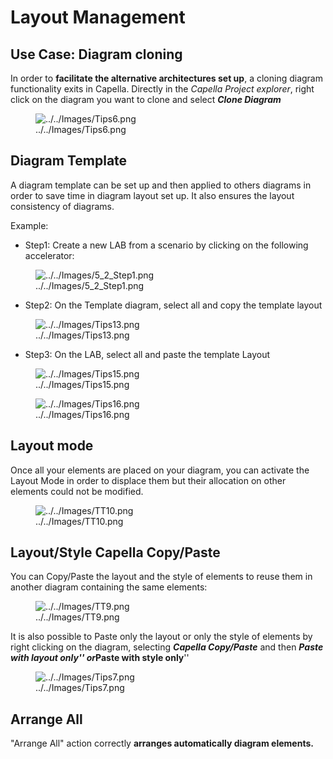 =Layout Management =
==Use Case: Diagram cloning==

In order to '''facilitate the alternative architectures set up''', a cloning diagram functionality exits in Capella. Directly in the ''Capella Project explorer'', right click on the diagram you want to clone and select '''''Clone Diagram'''''

[[Image:../../Images/Tips6.png]]

==Diagram Template==

A diagram template can be set up and then applied to others diagrams in order to save time in diagram layout set up. It also ensures the layout consistency of diagrams.

Example:

* Step1: Create a new LAB from a scenario by clicking on the following accelerator:

[[Image:../../Images/5_2_Step1.png]]

* Step2: On the Template diagram, select all and copy the template layout

[[Image:../../Images/Tips13.png]]

* Step3: On the LAB, select all and paste the template Layout

[[Image:../../Images/Tips15.png]]

[[Image:../../Images/Tips16.png]]

==Layout mode ==

Once all your elements are placed on your diagram, you can activate the Layout Mode in order to displace them but their allocation on other elements could not be modified.

[[Image:../../Images/TT10.png]]

==Layout/Style Capella Copy/Paste==

You can Copy/Paste the layout and the style of elements to reuse them in another diagram containing the same elements:

[[Image:../../Images/TT9.png]]

It is also possible to Paste only the layout or only the style of elements by right clicking on the diagram, selecting '''''Capella Copy/Paste''''' and then '''''Paste with layout only''''' or '''''Paste with style only'''''

[[Image:../../Images/Tips7.png]]

==Arrange All==

"Arrange All" action correctly '''arranges automatically diagram elements.'''
